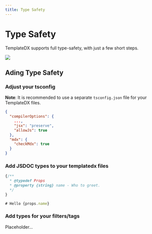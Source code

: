 ```yaml
---
title: Type Safety
---
```


# Type Safety

TemplateDX supports full type-safety, with just a few short steps.

<img src="/img/type-safety-example.png" />

## Ading Type Safety

### Adjust your tsconfig

**Note**: It is recommended to use a separate `tsconfig.json` file for your TemplateDX files.

```json
{
  "compilerOptions": {
    ...,
    "jsx": "preserve",
    "allowJs": true
  },
  "mdx": {
    "checkMdx": true
  }
}
```

### Add JSDOC types to your templatedx files
```jsx
{/**
  * @typedef Props
  * @property {string} name - Who to greet.
  */
}

# Hello {props.name}
```

### Add types for your filters/tags

Placeholder...